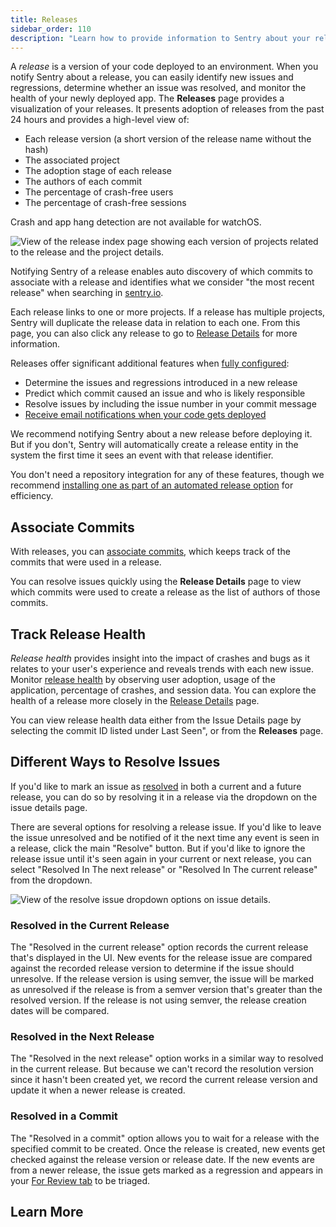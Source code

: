 ```yaml
---
title: Releases
sidebar_order: 110
description: "Learn how to provide information to Sentry about your releases to determine regressions and resolve issues quickly."
---
```


A _release_ is a version of your code deployed to an environment. When you notify Sentry about a <SandboxLink scenario="oneRelease" projectSlug="react">release</SandboxLink>, you can easily identify new issues and regressions, determine whether an issue was resolved, and monitor the health of your newly deployed app. The **Releases** page provides a visualization of your releases. It presents adoption of releases from the past 24 hours and provides a high-level view of:

- Each release version (a short version of the release name without the hash)
- The associated project
- The adoption stage of each release
- The authors of each commit
- The percentage of crash-free users
- The percentage of crash-free sessions

<Note>

Crash and app hang detection are not available for watchOS.

</Note>

![View of the release index page showing each version of projects related to the release and the project details.](./img/release_index.png)

Notifying Sentry of a release enables auto discovery of which commits to associate with a release and identifies what we consider "the most recent release" when searching in [sentry.io](https://sentry.io).

Each release links to one or more projects. If a release has multiple projects, Sentry will duplicate the release data in relation to each one. From this page, you can also click any release to go to [Release Details](/product/releases/release-details/) for more information.

Releases offer significant additional features when [fully configured](/product/releases/setup/):

- Determine the issues and regressions introduced in a new release
- Predict which commit caused an issue and who is likely responsible
- Resolve issues by including the issue number in your commit message
- [Receive email notifications when your code gets deployed](/product/alerts/notifications/#deploy-notifications)

<Note>

We recommend notifying Sentry about a new release before deploying it. But if you don't, Sentry will automatically create a release entity in the system the first time it sees an event with that release identifier.

</Note>

You don't need a repository integration for any of these features, though we recommend [installing one as part of an automated release option](/product/releases/setup/release-automation/) for efficiency.

## Associate Commits

With releases, you can [associate commits](/product/releases/associate-commits/), which keeps track of the commits that were used in a release.

You can resolve issues quickly using the **Release Details** page to view which commits were used to create a release as the list of authors of those commits.

## Track Release Health

_Release health_ provides insight into the impact of crashes and bugs as it relates to your user's experience and reveals trends with each new issue. Monitor [release health](/product/releases/health/) by observing user adoption, usage of the application, percentage of crashes, and session data. You can explore the health of a release more closely in the [Release Details](/product/releases/release-details/) page.

You can view release health data either from the <SandboxLink scenario="oneIssue" projectSlug="react">Issue Details</SandboxLink> page by selecting the commit ID listed under Last Seen", or from the **Releases** page.

## Different Ways to Resolve Issues

If you'd like to mark an issue as [resolved](/product/issues/states-triage/#resolve) in both a current and a future release, you can do so by resolving it in a release via the dropdown on the issue details page.

There are several options for resolving a release issue. If you'd like to leave the issue unresolved and be notified of it the next time any event is seen in a release, click the main "Resolve" button. But if you'd like to ignore the release issue until it's seen again in your current or next release, you can select "Resolved In The next release" or "Resolved In The current release" from the dropdown.

![View of the resolve issue dropdown options on issue details.](./img/resolved_in_options.png)

### Resolved in the Current Release

The "Resolved in the current release" option records the current release that's displayed in the UI. New events for the release issue are compared against the recorded release version to determine if the issue should unresolve. If the release version is using semver, the issue will be marked as unresolved if the release is from a semver version that's greater than the resolved version. If the release is not using semver, the release creation dates will be compared.

### Resolved in the Next Release

The "Resolved in the next release" option works in a similar way to resolved in the current release. But because we can't record the resolution version since it hasn't been created yet, we record the current release version and update it when a newer release is created.

### Resolved in a Commit

The "Resolved in a commit" option allows you to wait for a release with the specified commit to be created. Once the release is created, new events get checked against the release version or release date. If the new events are from a newer release, the issue gets marked as a regression and appears in your [For Review tab](/product/issues/states-triage/) to be triaged.

## Learn More

<PageGrid />
